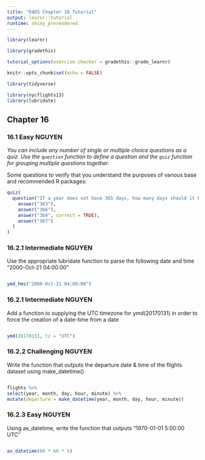 ```yaml
---
title: "R4DS Chapter 16 Tutorial"
output: learnr::tutorial
runtime: shiny_prerendered
---
```


```r

library(learnr)

library(gradethis)

tutorial_options(exercise.checker = gradethis::grade_learnr)

knitr::opts_chunk$set(echo = FALSE)

library(tidyverse)

library(nycflights13)
library(lubridate)

```



## Chapter 16

### 16.1 Easy NGUYEN 


*You can include any number of single or multiple choice questions as a quiz. Use the `question` function to define a question and the `quiz` function for grouping multiple questions together.*

Some questions to verify that you understand the purposes of various base and recommended R packages:

```r
quiz(
  question("If a year does not have 365 days, how many days should it have?",
    answer("363"),
    answer("366"),
    answer("364", correct = TRUE),
    answer("367")
  )
)
```


### 16.2.1 Intermediate NGUYEN


Use the appropriate lubridate function to parse the following date and time
 "2000-Oct-21 04:00:00"

```r

```

```r
ymd_hms("2000-Oct-21 04:00:00")
```

### 16.2.1 Intermediate NGUYEN
Add a function to supplying the UTC timezone for ymd(20170131) in order to force the creation of a date-time from a date
```r

```

```r
ymd(20170131, tz = "UTC")
```

### 16.2.2 Challenging NGUYEN
Write the function that outputs the departure date & time of the flights dataset using make_datetime()
```r

```

```r
flights %>%
select(year, month, day, hour, minute) %>%
mutate(departure = make_datetime(year, month, day, hour, minute))
```

### 16.2.3 Easy NGUYEN
Using as_datetime, write the function that outputs "1970-01-01 5:00:00 UTC"
```r

```

```r
as_datetime(60 * 60 * 5)
```










